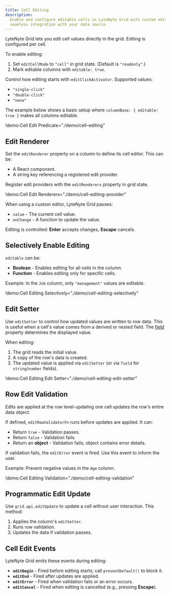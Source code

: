 ```yaml
---
title: Cell Editing
description:
  Enable and configure editable cells in LyteNyte Grid with custom editors, value parsing, and
  seamless integration with your data source.
---
```


LyteNyte Grid lets you edit cell values directly in the grid. Editing is configured per cell.

To enable editing:

1. Set `editCellMode` to `"cell"` in grid state. (Default is `"readonly"`.)
2. Mark editable columns with `editable: true`.

Control how editing starts with `editClickActivator`. Supported values:

- `"single-click"`
- `"double-click"`
- `"none"`

The example below shows a basic setup where `columnBase: { editable: true }` makes all columns editable.

!demo:Cell Edit Predicate="./demo/cell-editing"

## Edit Renderer

Set the `editRenderer` property on a column to define its cell editor. This can be:

- A React component.
- A string key referencing a registered edit provider.

Register edit providers with the `editRenderers` property in grid state.

!demo:Cell Edit Renderers="./demo/cell-editing-provider"

When using a custom editor, LyteNyte Grid passes:

- `value` - The current cell value.
- `onChange` - A function to update the value.

Editing is controlled: **Enter** accepts changes, **Escape** cancels.

## Selectively Enable Editing

`editable` can be:

- **Boolean** - Enables editing for all cells in the column.
- **Function** - Enables editing only for specific cells.

Example: In the `Job` column, only `"management"` values are editable.

!demo:Cell Editing Selectively="./demo/cell-editing-selectively"

## Edit Setter

Use `editSetter` to control how updated values are written to row data. This is useful when a cell's
value comes from a derived or nested field. The [field](/docs/column-field) property determines the
displayed value.

When editing:

1. The grid reads the initial value.
2. A copy of the row's data is created.
3. The updated value is applied via `editSetter` (or via `field` for `string`/`number` fields).

!demo:Cell Editing Edit Setter="./demo/cell-editing-edit-setter"

## Row Edit Validation

Edits are applied at the row level-updating one cell updates the row's entire data object.

If defined, `editRowValidatorFn` runs before updates are applied. It can:

- Return `true` - Validation passes.
- Return `false` - Validation fails.
- Return an **object** - Validation fails; object contains error details.

If validation fails, the `editError` event is fired. Use this event to inform the user.

Example: Prevent negative values in the `Age` column.

!demo:Cell Editing Validation="./demo/cell-editing-validation"

## Programmatic Edit Update

Use `grid.api.editUpdate` to update a cell without user interaction. This method:

1. Applies the column's `editSetter`.
2. Runs row validation.
3. Updates the data if validation passes.

## Cell Edit Events

LyteNyte Grid emits these events during editing:

- **`editBegin`** - Fired before editing starts; call `preventDefault()` to block it.
- **`editEnd`** - Fired after updates are applied.
- **`editError`** - Fired when validation fails or an error occurs.
- **`editCancel`** - Fired when editing is cancelled (e.g., pressing **Escape**).
